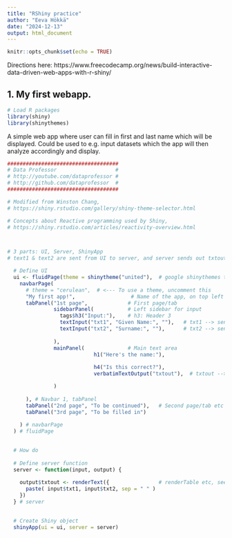 ```yaml
---
title: "RShiny practice"
author: "Eeva Hökkä"
date: "2024-12-13"
output: html_document
---
```


```r
knitr::opts_chunk$set(echo = TRUE)
```

Directions here: https://www.freecodecamp.org/news/build-interactive-data-driven-web-apps-with-r-shiny/


## 1. My first webapp.

```r
# Load R packages
library(shiny)
library(shinythemes)

```

A simple web app where user can fill in first and last name which will be displayed.
Could be used to e.g. input datasets which the app will then analyze accordingly and display.

```r
####################################
# Data Professor                   #
# http://youtube.com/dataprofessor #
# http://github.com/dataprofessor  #
####################################

# Modified from Winston Chang, 
# https://shiny.rstudio.com/gallery/shiny-theme-selector.html

# Concepts about Reactive programming used by Shiny, 
# https://shiny.rstudio.com/articles/reactivity-overview.html



# 3 parts: UI, Server, ShinyApp
# text1 & text2 are sent from UI to server, and server sends out txtout and displays it

  # Define UI
  ui <- fluidPage(theme = shinytheme("united"),  # google shinythemes to find others
    navbarPage(
      # theme = "cerulean",  # <--- To use a theme, uncomment this
      "My first app!",                  # Name of the app, on top left corner
      tabPanel("1st page",             # First page/tab
               sidebarPanel(           # Left sidebar for input
                 tags$h3("Input:"),    # h3: Header 3
                 textInput("txt1", "Given Name:", ""),   # txt1 --> sent to the server
                 textInput("txt2", "Surname:", ""),      # txt2 --> sent to the server
                 
               ),
               mainPanel(              # Main text area
                            h1("Here's the name:"),
                            
                            h4("Is this correct?"),
                            verbatimTextOutput("txtout"),  # txtout --> generated FROM the server

               )
               
      ), # Navbar 1, tabPanel
      tabPanel("2nd page", "To be continued"),   # Second page/tab etc
      tabPanel("3rd page", "To be filled in")
  
    ) # navbarPage
  ) # fluidPage

  
  # How do 
  
  # Define server function  
  server <- function(input, output) {
    
    output$txtout <- renderText({                # renderTable etc, see docs for options
      paste( input$txt1, input$txt2, sep = " " )
    })
  } # server
  

  # Create Shiny object
  shinyApp(ui = ui, server = server)

```